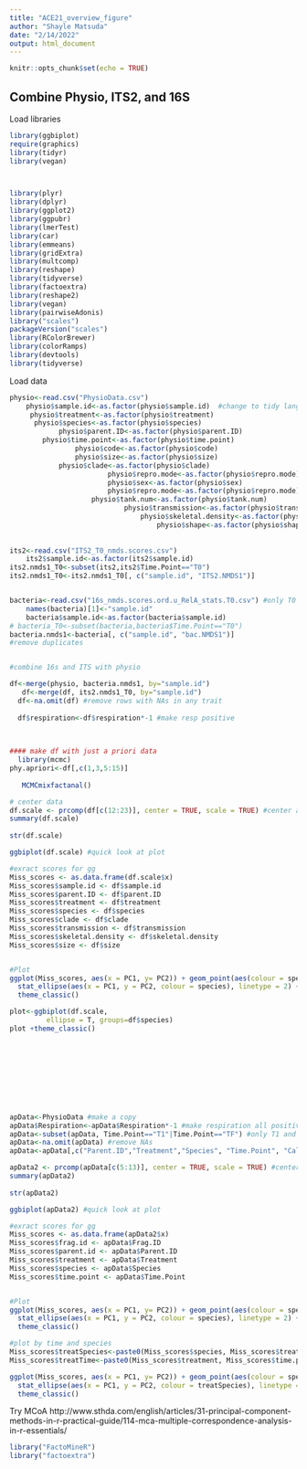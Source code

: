 ```yaml
---
title: "ACE21_overview_figure"
author: "Shayle Matsuda"
date: "2/14/2022"
output: html_document
---
```


```r
knitr::opts_chunk$set(echo = TRUE)
```

##  Combine Physio, ITS2, and 16S

Load libraries
```r
library(ggbiplot)
require(graphics)
library(tidyr)
library(vegan)



library(plyr)
library(dplyr)
library(ggplot2)
library(ggpubr)
library(lmerTest)
library(car)
library(emmeans)
library(gridExtra)
library(multcomp)
library(reshape)
library(tidyverse)
library(factoextra)
library(reshape2)
library(vegan)
library(pairwiseAdonis)
library("scales")
packageVersion("scales")
library(RColorBrewer)
library(colorRamps)
library(devtools)
library(tidyverse)
```

Load data

```r
physio<-read.csv("PhysioData.csv")
    physio$sample.id<-as.factor(physio$sample.id)  #change to tidy language when you have time. 
     physio$treatment<-as.factor(physio$treatment)
      physio$species<-as.factor(physio$species)
            physio$parent.ID<-as.factor(physio$parent.ID)
        physio$time.point<-as.factor(physio$time.point)
                physio$code<-as.factor(physio$code)
                physio$size<-as.factor(physio$size)
            physio$clade<-as.factor(physio$clade)
                        physio$repro.mode<-as.factor(physio$repro.mode)
                        physio$sex<-as.factor(physio$sex)
                        physio$repro.mode<-as.factor(physio$repro.mode)
                    physio$tank.num<-as.factor(physio$tank.num)
                            physio$transmission<-as.factor(physio$transmission)
                                physio$skeletal.density<-as.factor(physio$skeletal.density)
                                    physio$shape<-as.factor(physio$shape)
                   
                            
its2<-read.csv("ITS2_T0_nmds.scores.csv")
    its2$sample.id<-as.factor(its2$sample.id)
its2.nmds1_T0<-subset(its2,its2$Time.Point=="T0")
its2.nmds1_T0<-its2.nmds1_T0[, c("sample.id", "ITS2.NMDS1")]


bacteria<-read.csv("16s_nmds.scores.ord.u_RelA_stats.T0.csv") #only T0
    names(bacteria)[1]<-"sample.id"
    bacteria$sample.id<-as.factor(bacteria$sample.id)
# bacteria_T0<-subset(bacteria,bacteria$Time.Point=="T0")
bacteria.nmds1<-bacteria[, c("sample.id", "bac.NMDS1")]
#remove duplicates 


#combine 16s and ITS with physio

df<-merge(physio, bacteria.nmds1, by="sample.id")   
   df<-merge(df, its2.nmds1_T0, by="sample.id")   
  df<-na.omit(df) #remove rows with NAs in any trait
  
  df$respiration<-df$respiration*-1 #make resp positive

  
  
#### make df with just a priori data
  library(mcmc)
phy.apriori<-df[,c(1,3,5:15)]
  
   MCMCmixfactanal()
```

```r
# center data
df.scale <- prcomp(df[c(12:23)], center = TRUE, scale = TRUE) #center and scale
summary(df.scale)
 
str(df.scale)

ggbiplot(df.scale) #quick look at plot

#exract scores for gg
Miss_scores <- as.data.frame(df.scale$x)
Miss_scores$sample.id <- df$sample.id
Miss_scores$parent.ID <- df$parent.ID
Miss_scores$treatment <- df$treatment
Miss_scores$species <- df$species
Miss_scores$clade <- df$clade
Miss_scores$transmission <- df$transmission
Miss_scores$skeletal.density <- df$skeletal.density
Miss_scores$size <- df$size


#Plot
ggplot(Miss_scores, aes(x = PC1, y= PC2)) + geom_point(aes(colour = species, shape = species), size = 4) +
  stat_ellipse(aes(x = PC1, y = PC2, colour = species), linetype = 2) +
  theme_classic()

plot<-ggbiplot(df.scale,
         ellipse = T, groups=df$species) 
plot +theme_classic()










apData<-PhysioData #make a copy
apData$Respiration<-apData$Respiration*-1 #make respiration all positive
apData<-subset(apData, Time.Point=="T1"|Time.Point=="TF") #only T1 and TF
apData<-na.omit(apData) #remove NAs
apData<-apData[,c("Parent.ID","Treatment","Species", "Time.Point", "Calcification","AFDWmg.cm2","zoox.cm2_log","Chl a","Protein", "Yield","Photosynthesis", "Respiration","PR")] #put cols in correct order

apData2 <- prcomp(apData[c(5:13)], center = TRUE, scale = TRUE) #center and scale
summary(apData2)
 
str(apData2)

ggbiplot(apData2) #quick look at plot

#exract scores for gg
Miss_scores <- as.data.frame(apData2$x)
Miss_scores$frag.id <- apData$Frag.ID
Miss_scores$parent.id <- apData$Parent.ID
Miss_scores$treatment <- apData$Treatment
Miss_scores$species <- apData$Species
Miss_scores$time.point <- apData$Time.Point


#Plot
ggplot(Miss_scores, aes(x = PC1, y= PC2)) + geom_point(aes(colour = species, shape = time.point), size = 4) +
  stat_ellipse(aes(x = PC1, y = PC2, colour = species), linetype = 2) +
  theme_classic()

#plot by time and species
Miss_scores$treatSpecies<-paste0(Miss_scores$species, Miss_scores$treatment )
Miss_scores$treatTime<-paste0(Miss_scores$treatment, Miss_scores$time.point )

ggplot(Miss_scores, aes(x = PC1, y= PC2)) + geom_point(aes(colour = species, shape = time.point), size = 4) +
  stat_ellipse(aes(x = PC1, y = PC2, colour = treatSpecies), linetype = 2) +
  theme_classic()

```



 Try MCoA http://www.sthda.com/english/articles/31-principal-component-methods-in-r-practical-guide/114-mca-multiple-correspondence-analysis-in-r-essentials/
```r
library("FactoMineR")
library("factoextra")


```
 
 